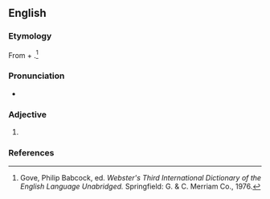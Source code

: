 ==English==

===Etymology===
From {{etyl|en}} {{term|a-||not|lang=en}} + {{etyl|la}} {{term|calyc||calyx|lang=la}}.<ref name=WI3>Gove, Philip Babcock, ed. ''Webster's Third International Dictionary of the English Language Unabridged.'' Springfield: G. & C. Merriam Co., 1976.</ref>

===Pronunciation===
*{{a|US}} {{IPA|/ˌeɪ.kəˈlɪs.n̩.əs/}}

===Adjective===
{{head|en|adjective}}

# {{alternate form of| acalycine}}

===References===
<references/>